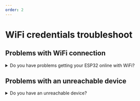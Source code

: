 ```yaml
---
order: 2
---
```


# WiFi credentials troubleshoot

## Problems with WiFi connection

<details>
  <summary>Do you have problems getting your ESP32 online with WiFi?</summary>

<Tabs>
<Tab label="YES">

- The ESP32 cannot connect to 5GHz WiFi network, so be sure to use the WiFi that is on 2.4GHz.

- Make sure that you have typed the correct WiFi SSID and password in the provisioning step. If you are unsure, you can use the `Monitor` button in the
  [Toit console](https://console.toit.io/serial), and check the serial output of your ESP32 in order to see whether the device connects to the internet or fails trying.

- You can configure your device with the WiFi details again using the `Reinstall` button in the [Toit console](https://console.toit.io/serial).

- When your device can get online via WiFi (verify with the `Monitor` button), you must claim your device into your Toit project by using the `Claim` button on the [devices page](https://console.toit.io/devices). Read more [here](./claimtroubleshoot).

- If you are using an open WiFi with no password, use the Toit CLI when reinstalling or provisioning your ESP32 in order to provide an empty string as the password to the command.

```shell
toit serial reinstall -p wifi.ssid="MY_SSID" -p wifi.password=""
```

</Tab>

<Tab label="NO">

If you have other problems or issues with getting your ESP32 setup with Toit, please reach out to the Toit engineering team. We are ready to help you get started using the Toit platform.
We are available via the integrated chat, via [Slack](https://chat.toit.io) or you can write us an email using developers@toit.io.

</Tab>

</Tabs>
</details>

## Problems with an unreachable device

<details>
  <summary>Do you have an unreachable device?</summary>

If your ESP32 is misconfigured in any way, for example if it does not have valid WiFi connection settings, reinstall the ESP32 with the Toit firmware
and WiFi settings via a serial connection, by connecting it with a USB cable to your computer.

<Tabs>
<Tab label="Console">

In the [Web Serial](https://console.toit.io/serial) page in the Toit console, press the Reinstall button and provide the WiFi credentials for the WiFi currently available.

</Tab>

<Tab label="CLI">

Run the `toit serial reinstall` CLI command
with the appropriate WiFi connection settings provided (replace `MY_SSID` and `my_password` with the correct WiFi credentials):

```shell
toit serial reinstall -p wifi.ssid="MY_SSID" -p wifi.password="my_password"
```

</Tab>
</Tabs>
This will reinstall the Toit firmware and settings via the serial port without changing its hardware certificate or hardware ID.
</details>
